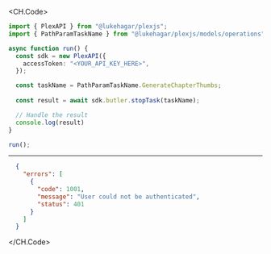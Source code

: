 
<CH.Code>
```typescript StopTask.ts
import { PlexAPI } from "@lukehagar/plexjs";
import { PathParamTaskName } from "@lukehagar/plexjs/models/operations";

async function run() {
  const sdk = new PlexAPI({
    accessToken: "<YOUR_API_KEY_HERE>",
  });

  const taskName = PathParamTaskName.GenerateChapterThumbs;
  
  const result = await sdk.butler.stopTask(taskName);

  // Handle the result
  console.log(result)
}

run();
```
---

```json Example Response
  {
    "errors": [
      {
        "code": 1001,
        "message": "User could not be authenticated",
        "status": 401
      }
    ]
  }
```
</CH.Code>

